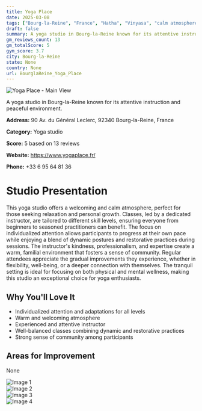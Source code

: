 ```yaml
---
title: Yoga Place
date: 2025-03-08
tags: ["Bourg-la-Reine", "France", "Hatha", "Vinyasa", "calm atmosphere", "small group sizes", "Bourg-la-Reine"]  
draft: false
summary: A yoga studio in Bourg-la-Reine known for its attentive instruction and peaceful environment.
gm_reviews_count: 13
gm_totalScore: 5
gym_score: 3.7
city: Bourg-la-Reine
state: None
country: None
url: BourglaReine_Yoga_Place
---
```


<div className="aspect-[16/9] relative my-8">
  <img 
    src="https://lh5.googleusercontent.com/p/AF1QipM0kJ4aHIKvUvBcbj_0UjGwQXm10C3rDHZhoXpt=w1920-h1080-k-no"
    alt="Yoga Place - Main View"
    className="object-cover absolute inset-0 w-full h-full rounded-lg"
  />
</div>

A yoga studio in Bourg-la-Reine known for its attentive instruction and peaceful environment.

**Address:** 90 Av. du Général Leclerc, 92340 Bourg-la-Reine, France

**Category:** Yoga studio

**Score:** 5 based on 13 reviews

**Website:** https://www.yogaplace.fr/

**Phone:** +33 6 95 64 81 36

# Studio Presentation

This yoga studio offers a welcoming and calm atmosphere, perfect for those seeking relaxation and personal growth. Classes, led by a dedicated instructor, are tailored to different skill levels, ensuring everyone from beginners to seasoned practitioners can benefit. The focus on individualized attention allows participants to progress at their own pace while enjoying a blend of dynamic postures and restorative practices during sessions. The instructor's kindness, professionalism, and expertise create a warm, familial environment that fosters a sense of community. Regular attendees appreciate the gradual improvements they experience, whether in flexibility, well-being, or a deeper connection with themselves. The tranquil setting is ideal for focusing on both physical and mental wellness, making this studio an exceptional choice for yoga enthusiasts.

## Why You'll Love It

- Individualized attention and adaptations for all levels
- Warm and welcoming atmosphere
- Experienced and attentive instructor
- Well-balanced classes combining dynamic and restorative practices
- Strong sense of community among participants

## Areas for Improvement

None

<div className="grid grid-cols-1 xl:grid-cols-2 gap-4 my-8">
<div className="aspect-[4/3] relative"><img src="https://lh5.googleusercontent.com/p/AF1QipNaWkCDUnyMtkY5veH4OaFWxjEUfHdVX59qYTQq=w1920-h1080-k-no" alt="Image 1" className="object-cover absolute inset-0 w-full h-full rounded-lg" /></div>
<div className="aspect-[4/3] relative"><img src="https://lh5.googleusercontent.com/p/AF1QipPLoKlB3hAC2wnXXyMFfgSq4Q4thA_DTc10U79v=w1920-h1080-k-no" alt="Image 2" className="object-cover absolute inset-0 w-full h-full rounded-lg" /></div>
<div className="aspect-[4/3] relative"><img src="https://lh5.googleusercontent.com/p/AF1QipNog58Vb-NJPvLv-YvtWnyPGlKqZzrhvIql7Zb3=w1920-h1080-k-no" alt="Image 3" className="object-cover absolute inset-0 w-full h-full rounded-lg" /></div>
<div className="aspect-[4/3] relative"><img src="https://lh5.googleusercontent.com/p/AF1QipMJSgKd32RuuuBdrbUM2pIjGCqYLNzb5KFAXzAl=w1920-h1080-k-no" alt="Image 4" className="object-cover absolute inset-0 w-full h-full rounded-lg" /></div>
</div>
